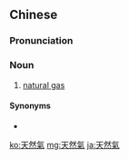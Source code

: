 {{also|天然气}}
==Chinese==
{{zh-forms|s=天然气|type=21}}

===Pronunciation===
{{zh-pron
|m=tiānránqì
|c=tin1 jin4 hei3
|mn=thian-jiân-khì
|cat=n
}}

===Noun===
{{zh-noun}}

# [[natural gas]]

====Synonyms====
* {{zh-l|天然煤氣}}

{{zh-cat|Intermediate|Natural resources}}

[[ko:天然氣]]
[[mg:天然氣]]
[[ja:天然氣]]